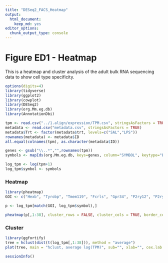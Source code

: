 ```yaml
---
title: "DESeq2_FACS_Heatmap"
output: 
  html_document: 
    keep_md: yes
editor_options: 
  chunk_output_type: console  
---
```

# Figure ED1 - Heatmap
This is a heatmap and cluster analysis of the adult bulk RNA sequencing data to show cell type specificity.

```r
options(digits=4)
library(tidyverse)
library(ggplot2)
library(cowplot)
library(DESeq2)
library(org.Mm.eg.db)
library(AnnotationDbi)
```
```r
tpm <- read.csv("../1.align/expression/TPM.csv", stringsAsFactors = TRUE, row.names = 1)
metadata <- read.csv("metadata.csv", stringsAsFactors = TRUE)
metadata$Trt <- factor(metadata$trt, levels=c("SAL","LPS"))
rownames(metadata) <- metadata$ID
all.equal(colnames(tpm), as.character(metadata$ID))

genes <- gsub("\\..*","",rownames(tpm))
symbols <- mapIds(org.Mm.eg.db, keys=genes, column="SYMBOL", keytype="ENSEMBL", multiVals="first")

log_tpm <- log(tpm+1)
log_tpm$symbol <- symbols
```

### Heatmap
```r
library(pheatmap)
GOI <- c("Hexb", "Tyrobp", "Tmem119", "Fcrls", "Gpr34", "P2ry12", "P2ry13", "Celf4", "Tubb3", "Eno2", "Aqp4", "Gfap", "Aldh1l1", "Mog", "Cldn11", "Olig1", "Lyve1", "Ttr", "Cd163", "Camp", "Cd36", "Clec4d")

p <- log_tpm[match(GOI, log_tpm$symbol),]

pheatmap(p[,1:38], cluster_rows = FALSE, cluster_cols = TRUE, border_color = NA, main = "Heatmap of Cell Type Specific Markers", labels_row = p$symbol)
```

### Cluster
```r
library(ggfortify)
tree = hclust(dist(t(log_tpm[,1:38])), method = "average")
plot(tree, main = "hclust, average log(TPM)", sub="", xlab="", cex.lab = 1, cex.axis = 1, cex.main = 1)
```

```r
sessionInfo()
```